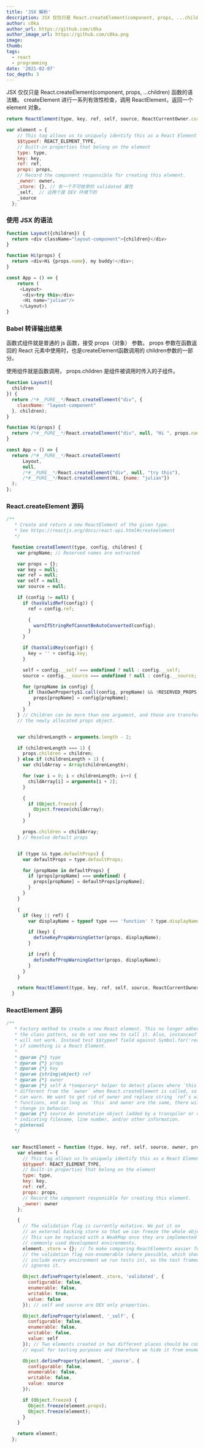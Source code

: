 ```yaml
---
title: 'JSX 解析'
description: JSX 仅仅只是 React.createElement(component, props, ...children) 函数的语法糖。createElement 进行一系列有效性检查，调用 ReactElement，返回一个 element 对象。
author: c0ka
author_url: https://github.com/c0ka
author_image_url: https://github.com/c0ka.png
image:
thumb: 
tags:
  - react
  - programming
date: '2021-02-07'
toc_depth: 3
---
```


JSX 仅仅只是 React.createElement(component, props, ...children) 函数的语法糖。
createElement 进行一系列有效性检查，调用 ReactElement，返回一个 element 对象。

```javascript
return ReactElement(type, key, ref, self, source, ReactCurrentOwner.current, props);

var element = {
    // This tag allows us to uniquely identify this as a React Element
    $$typeof: REACT_ELEMENT_TYPE,
    // Built-in properties that belong on the element
    type: type,
    key: key,
    ref: ref,
    props: props,
    // Record the component responsible for creating this element.
    _owner: owner，
    _store: {}, // 有一个不可枚举的 validated 属性
    _self,  // 这两个是 DEV 环境下的
    _source
  };
```

### 使用 JSX 的语法

```javascript
function Layout({children}) {
  return <div className="layout-component">{children}</div>
}

function Hi(props) {
  return <div>Hi {props.name}, my buddy!</div>;
}

const App = () => {
	return (
  	 <Layout>
      <div>try this</div>
      <Hi name="julian"/>
     </Layout>)
}
```

### Babel 转译输出结果
函数式组件就是普通的 js 函数，接受 props（对象） 参数。 
props 参数在函数返回的 React 元素中使用时，也是createElement函数调用的 children参数的一部分。

使用组件就是函数调用，
props.children 是组件被调用时传入的子组件。

```javascript
function Layout({
  children
}) {
  return /*#__PURE__*/React.createElement("div", {
    className: "layout-component"
  }, children);
}

function Hi(props) {
  return /*#__PURE__*/React.createElement("div", null, "Hi ", props.name, ", my buddy!");
}

const App = () => {
  return /*#__PURE__*/React.createElement(
      Layout, 
      null, 
      /*#__PURE__*/React.createElement("div", null, "try this"), 
      /*#__PURE__*/React.createElement(Hi, {name: "julian"})
  );
};
```

### React.createElement 源码
```javascript
/**
   * Create and return a new ReactElement of the given type.
   * See https://reactjs.org/docs/react-api.html#createelement
   */

  function createElement(type, config, children) {
    var propName; // Reserved names are extracted

    var props = {};
    var key = null;
    var ref = null;
    var self = null;
    var source = null;

    if (config != null) {
      if (hasValidRef(config)) {
        ref = config.ref;

        {
          warnIfStringRefCannotBeAutoConverted(config);
        }
      }

      if (hasValidKey(config)) {
        key = '' + config.key;
      }

      self = config.__self === undefined ? null : config.__self;
      source = config.__source === undefined ? null : config.__source; // Remaining properties are added to a new props object

      for (propName in config) {
        if (hasOwnProperty$1.call(config, propName) && !RESERVED_PROPS.hasOwnProperty(propName)) {
          props[propName] = config[propName];
        }
      }
    } // Children can be more than one argument, and those are transferred onto
    // the newly allocated props object.


    var childrenLength = arguments.length - 2;

    if (childrenLength === 1) {
      props.children = children;
    } else if (childrenLength > 1) {
      var childArray = Array(childrenLength);

      for (var i = 0; i < childrenLength; i++) {
        childArray[i] = arguments[i + 2];
      }

      {
        if (Object.freeze) {
          Object.freeze(childArray);
        }
      }

      props.children = childArray;
    } // Resolve default props


    if (type && type.defaultProps) {
      var defaultProps = type.defaultProps;

      for (propName in defaultProps) {
        if (props[propName] === undefined) {
          props[propName] = defaultProps[propName];
        }
      }
    }

    {
      if (key || ref) {
        var displayName = typeof type === 'function' ? type.displayName || type.name || 'Unknown' : type;

        if (key) {
          defineKeyPropWarningGetter(props, displayName);
        }

        if (ref) {
          defineRefPropWarningGetter(props, displayName);
        }
      }
    }

    return ReactElement(type, key, ref, self, source, ReactCurrentOwner.current, props);
  }
```
### ReactElement 源码
```javascript 
/**
   * Factory method to create a new React element. This no longer adheres to
   * the class pattern, so do not use new to call it. Also, instanceof check
   * will not work. Instead test $$typeof field against Symbol.for('react.element') to check
   * if something is a React Element.
   *
   * @param {*} type
   * @param {*} props
   * @param {*} key
   * @param {string|object} ref
   * @param {*} owner
   * @param {*} self A *temporary* helper to detect places where `this` is
   * different from the `owner` when React.createElement is called, so that we
   * can warn. We want to get rid of owner and replace string `ref`s with arrow
   * functions, and as long as `this` and owner are the same, there will be no
   * change in behavior.
   * @param {*} source An annotation object (added by a transpiler or otherwise)
   * indicating filename, line number, and/or other information.
   * @internal
   */


  var ReactElement = function (type, key, ref, self, source, owner, props) {
    var element = {
      // This tag allows us to uniquely identify this as a React Element
      $$typeof: REACT_ELEMENT_TYPE,
      // Built-in properties that belong on the element
      type: type,
      key: key,
      ref: ref,
      props: props,
      // Record the component responsible for creating this element.
      _owner: owner
    };

    {
      // The validation flag is currently mutative. We put it on
      // an external backing store so that we can freeze the whole object.
      // This can be replaced with a WeakMap once they are implemented in
      // commonly used development environments.
      element._store = {}; // To make comparing ReactElements easier for testing purposes, we make
      // the validation flag non-enumerable (where possible, which should
      // include every environment we run tests in), so the test framework
      // ignores it.

      Object.defineProperty(element._store, 'validated', {
        configurable: false,
        enumerable: false,
        writable: true,
        value: false
      }); // self and source are DEV only properties.

      Object.defineProperty(element, '_self', {
        configurable: false,
        enumerable: false,
        writable: false,
        value: self
      }); // Two elements created in two different places should be considered
      // equal for testing purposes and therefore we hide it from enumeration.

      Object.defineProperty(element, '_source', {
        configurable: false,
        enumerable: false,
        writable: false,
        value: source
      });

      if (Object.freeze) {
        Object.freeze(element.props);
        Object.freeze(element);
      }
    }

    return element;
  };
  ```